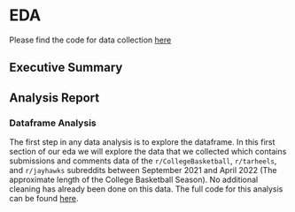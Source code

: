 # EDA

Please find the code for data collection [here](../docs/code_files/data_collection.html)

## Executive Summary

## Analysis Report

### Dataframe Analysis

The first step in any data analysis is to explore the dataframe. In this first section of our eda we will explore the data that we collected which contains submissions and comments data of the `r/CollegeBasketball`, `r/tarheels`, and `r/jayhawks` subreddits between September 2021 and April 2022 (The approximate length of the College Basketball Season). No additional cleaning has already been done on this data. The full code for this analysis can be found [here](code_files/eda_dataframe_code.html).

